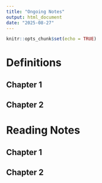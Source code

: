 ```yaml
---
title: "Ongoing Notes"
output: html_document
date: "2025-08-27"
---
```


```r
knitr::opts_chunk$set(echo = TRUE)
```

# Definitions

## Chapter 1

## Chapter 2 



# Reading Notes 

## Chapter 1

## Chapter 2 